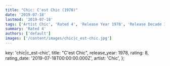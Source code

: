 ```yaml
---
title: "Chic: C'est Chic (1978)"
date: '2019-07-18'
lastmod: '2019-07-18'
tags: ['Artist Chic', 'Rated 4', 'Release Year 1978', 'Release Decade 1970']
summary: 'Rated 4'
authors: ['default']
images: ['/content/images/chic|c_est-chic.jpg']
---
```


  key: 'chic|c_est-chic',
  title: "C'est Chic",
  release_year: 1978,
  rating: 8,
  rating_date: '2019-07-18T00:00:00.000Z',
  artist: 'Chic',
};

<MusicRating data={data} />
